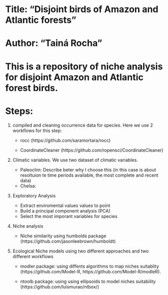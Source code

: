 ##############################################################################################
# Title: "Disjoint birds of Amazon and Atlantic forests"
# Author: "Tainá Rocha"
# This is a repository of niche analysis for disjoint Amazon and Atlantic forest birds.
##############################################################################################

# Steps:

1. compiled and cleaning occurrence data for species. Here we use 2 workflows for this step:

    - rocc (https://github.com/saramortara/rocc)
    
    - CoordinateCleaner (https://github.com/ropensci/CoordinateCleaner)
    
2. Climatic variables. We use two dataset of climatic variables.
 
      - Paleoclim: Describe beter why I choose this (in this case is about resoltuion te time periods      available, the most complete and recent data)
      - Chelsa:  
    
3. Exploratory Analysis 

      - Extract enviromental values values to point 
      - Build a principal component analysis (PCA)
      - Select the most imporant variables for species
      
4. Niche analysis 

      - Niche similarity using humbolds package (https://github.com/jasonleebrown/humboldt)
      
5. Ecological Niche models using two different approaches and two different workflows

      - modler package: using diffents algorithms to map niches suitablity  (https://github.com/Model-R,     https://github.com/Model-R/modleR).
      
      - ntoolb package: using using ellipsoids to model niches suitability (https://github.com/luismurao/ntbox/) 

      